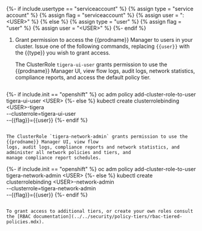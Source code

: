 {%- if include.usertype == "serviceaccount" %}
  {% assign type = "service account" %}
  {% assign flag = "serviceaccount" %}
  {% assign user = "<NAMESPACE>:<USER\>" %}
{% else %}
  {% assign type = "user" %}
  {% assign flag = "user" %}
  {% assign user = "<USER\>" %}
{%- endif %}

1. Grant permission to access the {{prodname}} Manager to users in your cluster. Issue one of the following
   commands, replacing `{{user}}` with the {{type}} you wish to grant access.

   The ClusterRole `tigera-ui-user` grants permission to use the {{prodname}} Manager UI, view flow
   logs, audit logs, network statistics, compliance reports, and access the default policy tier.

   ```
{%- if include.init == "openshift" %}
   oc adm policy add-cluster-role-to-user tigera-ui-user <USER\>
{%- else %}
   kubectl create clusterrolebinding <USER\>-tigera \
     --clusterrole=tigera-ui-user \
     --{{flag}}={{user}}
{%- endif %}
   ```

   The ClusterRole `tigera-network-admin` grants permission to use the {{prodname}} Manager UI, view flow
   logs, audit logs, compliance reports and network statistics, and administer all network policies and tiers, and
   manage compliance report schedules.

   ```
{%- if include.init == "openshift" %}
   oc adm policy add-cluster-role-to-user tigera-network-admin <USER\>
{%- else %}
   kubectl create clusterrolebinding <USER\>-network-admin \
     --clusterrole=tigera-network-admin \
     --{{flag}}={{user}}
{%- endif %}
   ```

   To grant access to additional tiers, or create your own roles consult the [RBAC documentation](../../security/policy-tiers/rbac-tiered-policies.mdx).
